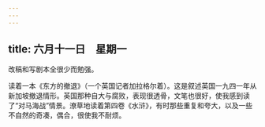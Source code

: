```yaml
---
---
---
```

title: 六月十一日　星期一
---




改稿和写剧本全很少而勉强。

读着一本《东方的撤退》（一个英国记者加拉格尔着）。这是叙述英国一九四一年从新加坡撤退情形。英国那种自大与腐败，表现很透骨，文笔也很好，使我感到读了“对马海战”情景。潦草地读着第四卷《水浒》，有时那些重复和夸大，以及一些不自然的奇凑，偶合，很使我不耐烦。